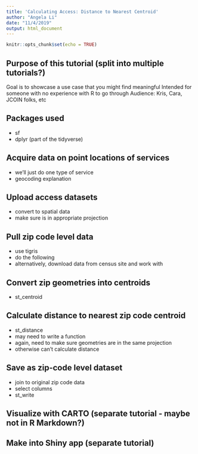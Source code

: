```yaml
---
title: 'Calculating Access: Distance to Nearest Centroid'
author: "Angela Li"
date: "11/4/2019"
output: html_document
---
```


```r
knitr::opts_chunk$set(echo = TRUE)
```

## Purpose of this tutorial (split into multiple tutorials?)

Goal is to showcase a use case that you might find meaningful
Intended for someone with no experience with R to go through
Audience: Kris, Cara, JCOIN folks, etc

## Packages used

- sf
- dplyr (part of the tidyverse)

## Acquire data on point locations of services

- we'll just do one type of service
- geocoding explanation 

## Upload access datasets

- convert to spatial data
- make sure is in appropriate projection

## Pull zip code level data

- use tigris
- do the following
- alternatively, download data from census site and work with

## Convert zip geometries into centroids

- st_centroid

## Calculate distance to nearest zip code centroid

- st_distance
- may need to write a function
- again, need to make sure geometries are in the same projection
- otherwise can't calculate distance

## Save as zip-code level dataset

- join to original zip code data
- select columns
- st_write

## Visualize with CARTO (separate tutorial - maybe not in R Markdown?)

## Make into Shiny app (separate tutorial)